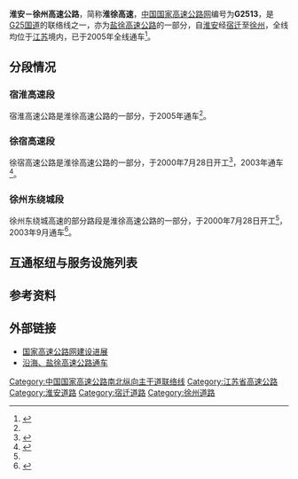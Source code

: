 {{中国高速公路信息框
| 编号 = G2513
| 名称 = 淮安－徐州高速公路
| 地圖 = 
| 路線簡稱 = 淮徐
| 最近通車日期 = 2005年
| 规划总里程 = 
| 起點 = [[淮安市|淮安市]][[淮阴区|淮阴区]]黄河西路及华青路交口
| 終點 = [[徐州市|徐州市]][[贾汪区|贾汪区]]{{China Expwy Name|G3}}大黄山枢纽
| 出口處數 = 
| 服务区数 = 
}}

'''淮安－徐州高速公路'''，简称'''淮徐高速'''，[[中国国家高速公路网|中国国家高速公路网]]编号为'''G2513'''，是[[长深高速公路|G25国道]]的联络线之一，亦为[[盐徐高速公路|盐徐高速公路]]的一部分，自[[淮安市|淮安]]经[[宿迁市|宿迁]]至[[徐州市|徐州]]，全线均位于[[江苏省|江苏]]境内，已于2005年全线通车<ref name=":1">{{Cite web|title=宿淮高速，为“十五”高速公路建设画上圆满句号_新闻中心_新浪网|url=http://news.sina.com.cn/c/2005-12-04/10307616443s.shtml|accessdate=2020-01-18|work=news.sina.com.cn|archive-date=2020-01-18|archive-url=https://web.archive.org/web/20200118130853/http://news.sina.com.cn/c/2005-12-04/10307616443s.shtml|dead-url=no}}</ref>。
== 分段情况 ==
=== 宿淮高速段 ===
宿淮高速公路是淮徐高速公路的一部分，于2005年通车<ref name=":1"/>。
=== 徐宿高速段 ===
徐宿高速公路是淮徐高速公路的一部分，于2000年7月28日开工<ref name=":0">{{Cite journal|title=江苏徐宿高速公路9月底通车|author=公路|url=|journal=公路|issue=9|doi=|others=|year=2003年|volume=|page=|pmid=}}</ref>，2003年通车<ref>{{Cite news|url=|title=我省交通重点工程捷报频传|author=许长喜|date=2003年10月17日|work=江苏经济报|publisher=|accessdate=|language=|format=}}</ref>。
=== 徐州东绕城段 ===
徐州东绕城高速的部分路段是淮徐高速公路的一部分，于2000年7月28日开工<ref name=":0" />，2003年9月通车<ref>{{Cite web|title=徐州史志网|url=http://www.xuzhoushizhi.com/news.aspx?id=2085|accessdate=2020-01-18|author=|date=|format=|publisher=|language=|archive-date=2019-04-14|archive-url=https://web.archive.org/web/20190414000317/http://www.xuzhoushizhi.com/news.aspx?id=2085|dead-url=no}}</ref>。
== 互通枢纽与服务设施列表 ==
{{Start expwy exit box|place=1}}
{{Expwy exit item|type=H|name=楚州|place=[[淮安市|淮安市]]<br/>[[淮安区|淮安区]]|place rows=2|state=C|highway connection={{China Expwy Name|G2}}<br/>{{China Expwy Name|G1516}}|comment=与{{China Expwy Name|G1516}}共线段起点}}
{{Expwy exit item|type=E|name=马甸|state=C|road connection={{中国省道名|428|P=江苏}}<br/>{{中国县道名|309}}}}
{{Expwy exit item|type=S|name=清浦古盐河|place=[[淮安市|淮安市]]<br/>[[清江浦区|清江浦区]]|place rows=2|state=C}}
{{Expwy exit item|type=EH|name=淮安南|state=C|highway connection={{China Expwy Name|G25}}|road connection={{中国省道名|325|P=江苏}}<br/>北京南路|comment=与{{China Expwy Name|G25}}共线段起点}}
{{Expwy exit item|type=EH|name=淮安西|place=[[淮安市|淮安市]]<br/>[[淮阴区|淮阴区]]|place rows=2|state=C|highway connection={{China Expwy Name|G25}}|road connection={{中国县道名|102|黄河西路}}<br/>{{中国县道名|202}}|comment=与{{China Expwy Name|G25}}共线段终点}}
{{Expwy exit item|type=E|name=凌桥|road connection={{中国县道名|203}}|state=C}}
{{Expwy exit item|type=S|name=泗阳成子湖|place=[[宿迁市|宿迁市]]<br/>[[泗阳县|泗阳县]]|place rows=3|state=C}}
{{Expwy exit item|type=E|name=泗阳东|state=C|road connection=迎宾大道（{{中国省道名|325|P=江苏}}）<br/>{{中国县道名|101}}}}
{{Expwy exit item|type=E|name=泗阳|state=C|road connection={{中国国道名|343}}}}
{{Expwy exit item|type=H|name=仓集|place=[[宿迁市|宿迁市]]<br/>[[宿城区|宿城区]]|place rows=5|state=U|highway connection={{China Expwy Name|G1516}}|comment=与{{China Expwy Name|G1516}}共线段终点}}
{{Expwy exit item|type=E|name=洋河|road connection={{中国省道名|232|P=江苏}}}}
{{Expwy exit item|type=S|name=宿迁洋河}}
{{Expwy exit item|type=H|name=宿迁南|highway connection={{China Expwy Name|S49|P=Jiangsu}}<br/>{{China Expwy Name|S96|P=Jiangsu}}}}
{{Expwy exit item|type=E|name=宿迁西|road connection={{中国省道名|324|P=江苏}}<br/>{{中国省道名|325|P=江苏}}}}
{{Expwy exit item|type=S|name=睢宁高作|place=[[徐州市|徐州市]]<br/>[[睢宁县|睢宁县]]|place rows=5}}
{{Expwy exit item|type=E|name=睢宁|road connection=天虹大道（{{中国省道名|505|P=江苏}}）}}
{{Expwy exit item|type=E|name=睢宁西|road connection={{中国省道名|251|P=江苏}}}}
{{Expwy exit item|type=H|name=睢宁西|highway connection={{China Expwy Name|S65|P=Jiangsu}}}}
{{Expwy exit item|type=E|name=徐州机场|road connection=双塔路（{{中国省道名|252|P=江苏}}）|comment=[[File:Aiga_departingflights_inv.svg|20px]][[徐州观音国际机场|徐州观音国际机场]]}}
{{Expwy exit item|type=S|name=古黄河|place=[[徐州市|徐州市]]<br/>[[铜山区|铜山区]]|place rows=2}}
{{Expwy exit item|type=H|name=林东|highway connection={{China Expwy Name|G30}}}}
{{Expwy exit item|type=E|name=徐州东|place=[[徐州市|徐州市]]<br/>[[贾汪区|贾汪区]]|place rows=2|road connection={{中国国道名|206}}<br/>{{中国国道名|311}}（徐海路）}}
{{Expwy exit item|type=H|name=大黄山|highway connection={{China Expwy Name|G3}}}}
{{End expwy exit box|place=1}}

== 参考资料 ==
{{Reflist}}
== 外部链接 ==
*[https://web.archive.org/web/20080919091451/http://www.tranbbs.com/news/Construction/news_23893.shtml 国家高速公路网建设进展]
*[https://web.archive.org/web/20070214102832/http://www.js.xinhuanet.com/xin_wen_zhong_xin/2006-11/03/content_8420665.htm 沿海、盐徐高速公路通车]

{{中国国家高速公路网}}
{{江苏省高速公路}}
[[Category:中国国家高速公路南北纵向主干道联络线|Category:中国国家高速公路南北纵向主干道联络线]]
[[Category:江苏省高速公路|Category:江苏省高速公路]]
[[Category:淮安道路|Category:淮安道路]]
[[Category:宿迁道路|Category:宿迁道路]]
[[Category:徐州道路|Category:徐州道路]]